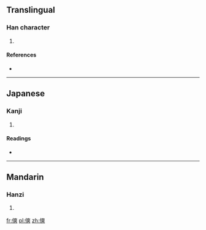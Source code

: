 ==Translingual==

===Han character===
{{Han char|rn=9|rad=人|as=11|sn=13|four=2423<sub>4</sub>|canj=人大大大 (OKKK)}}

# {{defn|Han|sort=人11}}

====References====
* {{Han ref|kx=0115.030|dkj=01031|dj=0245.010|hdz=10210.090|uh=50B8|ud=20664|bh=DCC4|bd=56516}}

----

==Japanese==

===Kanji===
{{ja-kanji|grade=|rs=人11}}

# {{defn|lang=ja|sort=人11}}

====Readings====
* {{ja-readings|on=[[そう]] (sō), [[しょう]] (shō)|kun=[[わるい]] (warui)}}

----

==Mandarin==

===Hanzi===
{{cmn-hanzi|pin=[[qiǎng]] ([[qiang3]])|wg=ch'iang<sup>3</sup>}}

# {{defn|lang=cmn|sort=人11}}

[[fr:傸]]
[[pl:傸]]
[[zh:傸]]